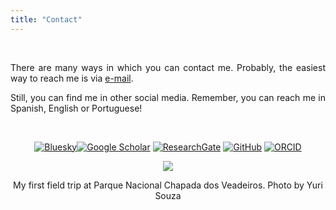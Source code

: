 ```yaml
---
title: "Contact"
---
```

<br/>

<div class = "row">

<div style="text-align: justify" class = "col-md-6">

There are many ways in which you can contact me. Probably, the easiest way to reach me is via [e-mail](mailto:carlos.ordonez.parra@gmail.com).

Still, you can find me in other social media. Remember, you can reach me in Spanish, English or Portuguese!

<br/>

<center>

[![Bluesky](Images/BlueSky.png)](https://bsky.app/profile/caordonezparra.bsky.social)[![Google Scholar](Images/GoogleScholar.png)](https://scholar.google.com/citations?user=FeT24AgAAAAJ&hl=en) [![ResearchGate](Images/ResearchGate.png)](https://www.researchgate.net/profile/Carlos-Ordonez-Parra) [![GitHub](Images/GitHub.png)](https://github.com/caordonezparra) [![ORCID](Images/ORCID.png)](https://orcid.org/0000-0002-2319-0252)

</center>

</div>

<div style="text-align: center" class = "col-md-6">
![](Images/Photo3.jpg)
<br/>

My first field trip at Parque Nacional Chapada dos Veadeiros. Photo by Yuri Souza
